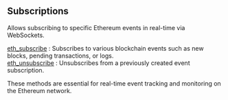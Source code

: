 ## Subscriptions

Allows subscribing to specific Ethereum events in real-time via WebSockets.

[eth_subscribe](/ethereum-api/subscriptions/eth_subscribe) : Subscribes to various blockchain events such as new blocks, pending transactions, or logs. \
[eth_unsubscribe](/ethereum-api/subscriptions/eth_unsubscribe) : Unsubscribes from a previously created event subscription.

These methods are essential for real-time event tracking and monitoring on the Ethereum network.
